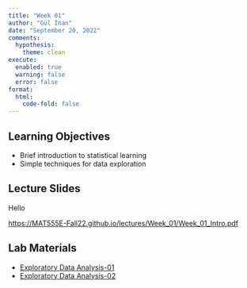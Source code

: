 ```yaml
---
title: "Week 01"
author: "Gül İnan"
date: "September 20, 2022"
comments:
  hypothesis: 
    theme: clean
execute: 
  enabled: true
  warning: false
  error: false
format: 
  html:
    code-fold: false
---
```


## Learning Objectives

* Brief introduction to statistical learning
* Simple techniques for data exploration

## Lecture Slides

Hello


<https://MAT555E-Fall22.github.io/lectures/Week_01/Week_01_Intro.pdf>

## Lab Materials

- [Exploratory Data Analysis-01](/labs/Week_01/Week_01_Eda_01.html)
- [Exploratory Data Analysis-02](/labs/Week_01/Week_01_Eda_02.html) 

